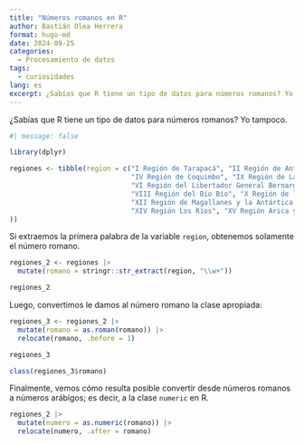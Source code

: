 ```yaml
---
title: "Números romanos en R"
author: Bastián Olea Herrera
format: hugo-md
date: 2024-09-25
categories:
  - Procesamiento de datos
tags:
  - curiosidades
lang: es
excerpt: ¿Sabías que R tiene un tipo de datos para números romanos? Yo tampoco
---
```


¿Sabías que R tiene un tipo de datos para números romanos? Yo tampoco. 

```r
#| message: false

library(dplyr)

regiones <- tibble(region = c("I Región de Tarapacá", "II Región de Antofagasta", "III Región de Atacama", 
                              "IV Región de Coquimbo", "IX Región de La Araucanía", "V Región de Valparaíso", 
                              "VI Región del Libertador General Bernardo O'Higgins", "VII Región del Maule", 
                              "VIII Región del Bío Bío", "X Región de los Lagos", "XI Región de Aysén del General Carlos Ibañez del Campo", 
                              "XII Región de Magallanes y la Antártica Chilena", "XIII Región Metropolitana", 
                              "XIV Región Los Ríos", "XV Región Arica y Parinacota", "XVI Ñuble"
))
```

Si extraemos la primera palabra de la variable `region`, obtenemos solamente el número romano.
```r
regiones_2 <- regiones |> 
  mutate(romano = stringr::str_extract(region, "\\w+"))

regiones_2
```

Luego, convertimos le damos al número romano la clase apropiada:

```r
regiones_3 <- regiones_2 |> 
  mutate(romano = as.roman(romano)) |> 
  relocate(romano, .before = 1)

regiones_3
```

```r
class(regiones_3$romano)
```

Finalmente, vemos cómo resulta posible convertir desde números romanos a números arábigos; es decir, a la clase `numeric` en R. 

```r
regiones_2 |> 
  mutate(numero = as.numeric(romano)) |> 
  relocate(numero, .after = romano)
```

